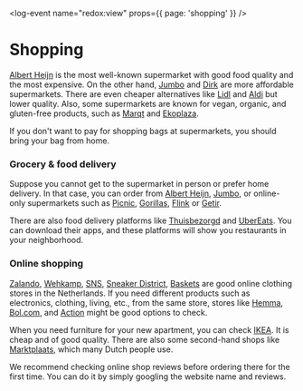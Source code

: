 <log-event name="redox:view" props={{ page: 'shopping' }} />

# Shopping

[Albert Heijn](https://www.ah.nl/) is the most well-known supermarket with good food quality and the most expensive. On the other hand, [Jumbo](https://www.jumbo.com/) and [Dirk](https://www.dirk.nl/) are more affordable supermarkets. There are even cheaper alternatives like [Lidl](https://www.lidl.nl/) and [Aldi](https://www.aldi.nl/) but lower quality. Also, some supermarkets are known for vegan, organic, and gluten-free products, such as [Marqt](https://www.marqt.nl/) and [Ekoplaza](https://www.ekoplaza.nl/nl).

<callout>
  If you don't want to pay for shopping bags at supermarkets, you should bring your bag from home.
</callout>

<youtube id="huef5TCBMIw" />

### Grocery & food delivery 
Suppose you cannot get to the supermarket in person or prefer home delivery. In that case, you can order from [Albert Heijn](https://www.ah.nl/over-ah/app), [Jumbo](https://www.jumbo.com/), or online-only supermarkets such as [Picnic](https://picnic.app/nl/), [Gorillas](https://gorillas.io/en), [Flink](https://www.goflink.com/en) or [Getir](https://getir.com/nl/).

There are also food delivery platforms like [Thuisbezorgd](https://www.thuisbezorgd.nl/en/) and [UberEats](https://www.ubereats.com/nl). You can download their apps, and these platforms will show you restaurants in your neighborhood. 

### Online shopping 
[Zalando](https://www.zalando.nl/), [Wehkamp](https://www.wehkamp.nl/), [SNS](https://www.sneakersnstuff.com/en), [Sneaker District](https://www.sneakerdistrict.nl/?gclid=CjwKCAiA9tyQBhAIEiwA6tdCrGKh2ekBpf9dN_VhXznGgaCjln6Irg0eLCM6RT_3bBy2bZRQsc-28hoCVj0QAvD_BwE), [Baskets](https://www.baskets-store.com/nl/) are good online clothing stores in the Netherlands. If you need different products such as electronics, clothing, living, etc., from the same store, stores like [Hemma](https://www.hema.nl/), [Bol.com](https://www.bol.com/nl/nl/), and [Action](https://www.action.com/nl-nl/) might be good options to check.  

When you need furniture for your new apartment, you can check [IKEA](https://www.ikea.com/nl/en/). It is cheap and of good quality. There are also some second-hand shops like [Marktplaats](https://www.marktplaats.nl/), which many Dutch people use. 

<callout type="warning">
  We recommend checking online shop reviews before ordering there for the first time. You can do it by simply googling the website name and reviews.
</callout>
